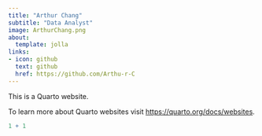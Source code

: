 ```yaml
---
title: "Arthur Chang"
subtitle: "Data Analyst"
image: ArthurChang.png
about:
  template: jolla
links:
- icon: github
  text: github
  href: https://github.com/Arthu-r-C
---
```


This is a Quarto website.

To learn more about Quarto websites visit <https://quarto.org/docs/websites>.

```r
1 + 1
```

